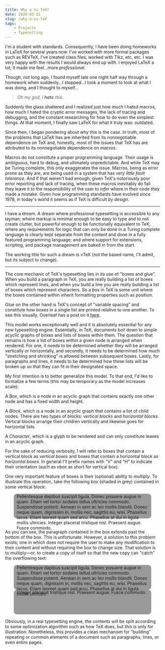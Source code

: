 ```yaml
---
title: Why a nu TeX?
date: 2020-03-22
slug: /why-a-nu-TeX
tags:
    - Projects
    - Typesetting
---
```


I'm a student with standards. Consequently, I have been doing homeworks in
LaTeX for several years now. I've worked with more formal packages such as
REVTeX, I've created class files, worked with Tikz, etc, etc. I was very happy
with the results I would always end up with. I enjoyed LaTeX a lot; it made me
feel...more *professional*.

Though, not long ago, I found myself late one night half way through a homework
when suddenly...I stopped...I took a moment to look at what I was doing, and I
thought to myself...

> *Oh my god, I **hate** this*.

Suddenly the glass shattered and I realized just how much I hated macros, how
much I hated the cryptic error messages, the lack of tracing and debugging, and
the constant researching for how to do even the simplest things. At that moment,
I finally saw LaTeX for what it truly was: outdated.

Since then, I began pondering about why this is the case. In truth, most of the
problems that LaTeX has are inherited from its nonnegotiable dependence on TeX
and, honestly, most of the issues that TeX has are attributed to its nonnegotiable
dependence on *macros*.

Macros do not constitute a proper programming language. Their usage is
ambiguous, hard to debug, and ultimately unpredictable. And while TeX may be
Turing complete, this only exaggerates the issue. Macros, being as error prone
as they are, are being used in a system that has *very little fault tolerance*.
And if that weren't bad enough, given TeX's notoriously poor error reporting
and lack of tracing, when these macros inevitably do fail they leave it to the
responsibility of the user to *infer* where in their code they made a mistake.
Given how programming standards have evolved since 1978, in today's world it
seems as if TeX is difficult *by design*.

---

I have a dream. A dream where professional typesetting is accessible to any
layman; where markup is minimal enough to be easy to type and to not create
clutter, but powerful enough to be functionally equivalent to TeX; where any
requirements for logic that can only be done in a Turing complete language is
clearly kept separate from the content and done in a fully featured programming
language; and where support for extensions, scripting, and package management
are baked in from the start.

The working title for such a dream is νTeX (not the based name, I'll admit, but
its subject to change).

---

The core mechanic of TeX's typesetting lies in its use of "boxes and glue".
When you build a paragraph in TeX, you are really building a list of boxes
which represent lines, and when you build a line you are really building a list
of boxes which represent characters. So a box in TeX is some unit where the
boxes contained within inherit formatting properties such as position.

Glue on the other hand is TeX's concept of "variable spacing" and constitute
how boxes in a single list are printed relative to one another. To see this
visually, Overleaf has a post on it
[here](https://www.overleaf.com/learn/latex/Articles/Boxes_and_Glue:_A_Brief,_but_Visual,_Introduction_Using_LuaTeX).

This model works exceptionally well and it is absolutely essential for any new
typesetting engine. Essentially, in TeX, documents boil down to simple acyclic
graphs of boxes and lists of boxes within them. The question that remains is
how a list of boxes within a given node is arranged when rendered. For one, it
needs to be determined whether they will be arranged vertically or
horizontally, and secondly, it needs to be determined how much "stretching and
shrinking" is allowed between subsequent boxes. Lastly, for paragraphs and
lines, it needs to be determined how these lists will be broken up so that they
can fit in their designated space.

My first intention is to better generalize this model. To that end, I'd like to
formalize a few terms (this may be temporary as the model increases scale):

A *Box*, which is a node in an acyclic graph that contains exactly one other node
and has a fixed width and height.

A *Block*, which is a node in an acyclic graph that contains a list of child
nodes. There are two types of blocks: *vertical blocks* and *horizontal
blocks*. Vertical blocks arrange their children vertically and likewise goes
for horizontal lists.

A *Character*, which is a glyph to be rendered and can only constitute leaves
in an acyclic graph.

For the sake of reducing verbosity, I will refer to boxes that contain a
vertical block as *vertical boxes* and boxes that contain a horizontal block as
*horizontal boxes*. In general I'll prefix names with "V" and "H" to indicate
their orientation (such as *vbox* as short for vertical box).

One very important feature of boxes is their (optional) ability to *multiply*.
To illustrate this operation, take the following box (shaded in grey) contained
in some vertical block:

<div
style="
background-color:#999999;
width:85%;
padding:0 10px;
height:5rem;
margin:auto;
border-radius:10px;
margin-bottom: 35px;
">
Pellentesque dapibus suscipit ligula.  Donec posuere augue in quam.  Etiam vel
tortor sodales tellus ultricies commodo.  Suspendisse potenti.  Aenean in sem
ac leo mollis blandit.  Donec neque quam, dignissim in, mollis nec, sagittis
eu, wisi.  Phasellus lacus.  Etiam laoreet quam sed arcu.  Phasellus at dui in
ligula mollis ultricies.  Integer placerat tristique nisl.  Praesent augue.
Fusce commodo.
</div>

As you can see, the paragraph contained in the box extends past the bottom
of the box. This is unfortunate. However, a solution to this problem exists;
one in which does not require the user to make any modification to their
content and without requiring the box to change size. That solution is to
multiply—or, to create a copy of itself so that the new copy can "catch" the
overflowing text:

<div
style="
background-color:#999999;
width:85%;
padding:0 10px;
height:5rem;
margin:auto;
border-radius:10px;
">
Pellentesque dapibus suscipit ligula.  Donec posuere augue in quam.  Etiam vel
tortor sodales tellus ultricies commodo.  Suspendisse potenti.  Aenean in sem
ac leo mollis blandit.  Donec neque quam, dignissim in, mollis nec, sagittis
eu, wisi.  Phasellus lacus.  Etiam laoreet quam sed arcu.  Phasellus at dui in
ligula mollis ultricies.
</div>
<div
style="
background-color:#999999;
width:85%;
padding:0 10px;
height:5rem;
margin:auto;
border-radius:10px;
">
Integer placerat tristique nisl.  Praesent augue. Fusce commodo.
</div>

Obviously, in a real typesetting engine, the contents will be split according
to some optimization algorithm such as how TeX does, but this is only for
illustration. Nonetheless, this provides a clean mechanism for "building"
repeating or common elements of a document such as paragraphs, lines, or even
entire pages.
